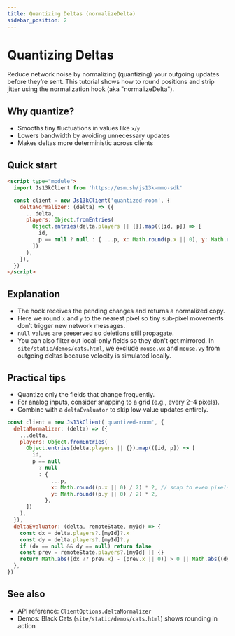 ```yaml
---
title: Quantizing Deltas (normalizeDelta)
sidebar_position: 2
---
```


# Quantizing Deltas

Reduce network noise by normalizing (quantizing) your outgoing updates before they’re sent. This tutorial shows how to round positions and strip jitter using the normalization hook (aka "normalizeDelta").

## Why quantize?

- Smooths tiny fluctuations in values like `x`/`y`
- Lowers bandwidth by avoiding unnecessary updates
- Makes deltas more deterministic across clients

## Quick start

```html
<script type="module">
  import Js13kClient from 'https://esm.sh/js13k-mmo-sdk'

  const client = new Js13kClient('quantized-room', {
    deltaNormalizer: (delta) => ({
      ...delta,
      players: Object.fromEntries(
        Object.entries(delta.players || {}).map(([id, p]) => [
          id,
          p == null ? null : { ...p, x: Math.round(p.x || 0), y: Math.round(p.y || 0) },
        ])
      ),
    }),
  })
</script>
```

## Explanation

- The hook receives the pending changes and returns a normalized copy.
- Here we round `x` and `y` to the nearest pixel so tiny sub‑pixel movements don’t trigger new network messages.
- `null` values are preserved so deletions still propagate.
- You can also filter out local-only fields so they don't get mirrored. In `site/static/demos/cats.html`, we exclude `mouse.vx` and `mouse.vy` from outgoing deltas because velocity is simulated locally.

## Practical tips

- Quantize only the fields that change frequently.
- For analog inputs, consider snapping to a grid (e.g., every 2–4 pixels).
- Combine with a `deltaEvaluator` to skip low‑value updates entirely.

```js
const client = new Js13kClient('quantized-room', {
  deltaNormalizer: (delta) => ({
    ...delta,
    players: Object.fromEntries(
      Object.entries(delta.players || {}).map(([id, p]) => [
        id,
        p == null
          ? null
          : {
              ...p,
              x: Math.round((p.x || 0) / 2) * 2, // snap to even pixels
              y: Math.round((p.y || 0) / 2) * 2,
            },
      ])
    ),
  }),
  deltaEvaluator: (delta, remoteState, myId) => {
    const dx = delta.players?.[myId]?.x
    const dy = delta.players?.[myId]?.y
    if (dx == null && dy == null) return false
    const prev = remoteState.players?.[myId] || {}
    return Math.abs((dx ?? prev.x) - (prev.x || 0)) > 0 || Math.abs((dy ?? prev.y) - (prev.y || 0)) > 0
  },
})
```

## See also

- API reference: `ClientOptions.deltaNormalizer`
- Demos: Black Cats (`site/static/demos/cats.html`) shows rounding in action
